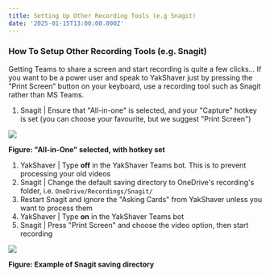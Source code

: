 ```yaml
---
title: Setting Up Other Recording Tools (e.g Snagit)
date: '2025-01-15T13:00:00.000Z'
---
```


### How To Setup Other Recording Tools (e.g. Snagit)

Getting Teams to share a screen and start recording is quite a few clicks...
If you want to be a power user and speak to YakShaver just by pressing the "Print Screen" button on your keyboard, use a recording tool such as Snagit rather than MS Teams.

1. Snagit | Ensure that "All-in-one" is selected, and your "Capture" hotkey is set (you can choose your favourite, but we suggest "Print Screen")

![](/YakShaver/All-in-One.png)

**Figure: "All-in-One" selected, with hotkey set**

1. YakShaver | Type **off** in the YakShaver Teams bot. This is to prevent processing your old videos
2. Snagit | Change the default saving directory to OneDrive's recording's folder, i.e. `OneDrive/Recordings/Snagit/`
3. Restart Snagit and ignore the "Asking Cards" from YakShaver unless you want to process them
4. YakShaver | Type **on** in the YakShaver Teams bot
5. Snagit | Press "Print Screen" and choose the video option, then start recording

![](/adding-bot.png)

**Figure: Example of Snagit saving directory**
